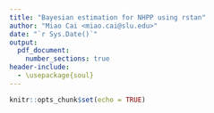 ```yaml
---
title: "Bayesian estimation for NHPP using rstan"
author: "Miao Cai <miao.cai@slu.edu>"
date: "`r Sys.Date()`"
output:
  pdf_document: 
    number_sections: true
header-include:
  - \usepackage{soul}
---
```



```r
knitr::opts_chunk$set(echo = TRUE)
```

